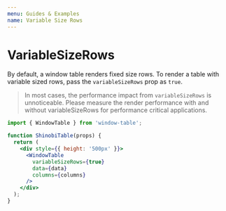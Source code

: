 ```yaml
---
menu: Guides & Examples
name: Variable Size Rows
---
```



# VariableSizeRows

<VariableSizeRows />

By default, a window table renders fixed size rows.
To render a table with variable sized rows, pass the `variableSizeRows` prop as `true`.

> In most cases, the performance impact from `variableSizeRows` is unnoticeable.
Please measure the render performance with and without variableSizeRows for performance critical applications.

```jsx harmony
import { WindowTable } from 'window-table';

function ShinobiTable(props) {
  return (
    <div style={{ height: '500px' }}>
      <WindowTable
        variableSizeRows={true}
        data={data}
        columns={columns}
      />
    </div>
  );
}
```
